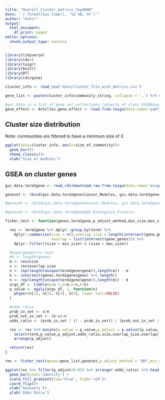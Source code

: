 ```yaml
---
title: "Overall_Cluster_metrics_top4000"
date: "`r format(Sys.time(), '%d %B, %Y')`"
author: "Ashir"
output:
  html_document:
    df_print: paged
editor_options: 
  chunk_output_type: console
---
```



```r
library(tidyverse)
library(cdsr)
library(taigr)
library(knitr)
library(DT)
library(cdsrgsea)
```

```r
cluster_info <- read_csv('data/cluster_file_with_metrics.csv')

gene_list <- paste(cluster_info$community_string, collapse = ',') %>% str_split(., ',') %>% unlist() %>% unique()

#gsc_data is a list of gene set collections (objects of class GSEABase)
gene_effect <- Achilles.gene.effect <- load.from.taiga(data.name='public-20q1-c3b6', data.version=17, data.file='Achilles_gene_effect') %>% extract_hugo_symbol_colnames()
```

## Cluster size distribution

Note: communties are filtered to have a minimum size of 3
```r
ggplot(data=cluster_info, aes(x=size_of_community))+
  geom_bar()+
  theme_classic()+
  xlab('Size of modules')
```

## GSEA on cluster genes

```r
gsc.data.term2gene <- read_rds(download.raw.from.taiga(data.name='msigdb-gene-set-collections-8453', data.version=4, data.file='gsc_data_term2gene'))

geneset <- rbind(gsc.data.term2gene$Cancer_Modules, gsc.data.term2gene$Hallmark, gsc.data.term2gene$GO_Biological_Process, gsc.data.term2gene$GO_Cellular_Component, gsc.data.term2gene$GO_Molecular_Function, gsc.data.term2gene$MSigDB_Oncogenic_Signatures)

#geneset <- rbind(gsc.data.term2gene$Cancer_Modules, gsc.data.term2gene$Hallmark)

#geneset <- rbind(gsc.data.term2gene$GO_Biological_Process)
```

```r
fisher_test <- function(genes,term2gene,p_adjust_method,min_size,max_size,dir) {

  res <- term2gene %>% dplyr::group_by(term) %>%
    dplyr::summarise(size = n(),overlap_size = length(intersect(gene,genes)),
                     overlap = list(intersect(gene,genes))) %>%
    dplyr::filter((size > min_size) & (size < max_size))

  #hypergeometric test
  #k <- length(genes)
  m <- res$size
  x <- res$overlap_size
  n <- rep(length(unique(term2gene$gene)),length(m)) - m
  k <- intersect(genes,term2gene$gene) %>% length()
  n <- rep(length(unique(term2gene$gene)),length(m)) - m
  args_df <- tibble(q=x-1,m=m,n=n,k=k)
  p_value <- apply(args_df, 1, function(n)
    phyper(n[1], n[2], n[3], n[4], lower.tail=FALSE)
  )

  #odds ratio
  prob_in_set <- x/m
  prob_not_in_set <- (k-x)/n
  odds_ratio <- (prob_in_set / (1 - prob_in_set)) / (prob_not_in_set / (1 - prob_not_in_set))

  res <- res %>% mutate(p_value = p_value,p_adjust = p.adjust(p_value, method=p_adjust_method),odds_ratio = odds_ratio) %>%
    select(term,p_value,p_adjust,odds_ratio,size,overlap_size,overlap) %>%
    arrange(p_adjust)

  return(res)
}
```


```r
res <- fisher_test(genes=gene_list,geneset,p_adjust_method = "BH",min_size = 1,max_size = Inf) 
```

```r
ggplot(res %>% filter(p_adjust<0.05) %>% arrange(-odds_ratio) %>% head(20) , aes(x=reorder(term,odds_ratio), y=odds_ratio, fill=p_adjust))+
  geom_bar(stat='identity') +
  scale_fill_gradient(low='blue', high='red')+
  coord_flip()+
  xlab('Genesets')+
  ylab('Odds Ratio')
```


